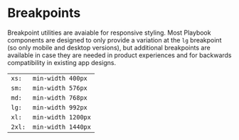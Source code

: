 
<Meta title="CSS Utilities/Breakpoints" />

# Breakpoints

Breakpoint utilities are avaiable for responsive styling. Most Playbook components are designed to only provide a variation at the `lg`
breakpoint (so only mobile and desktop versions), but additional breakpoints are available in case they are needed in product experiences
and for backwards compatibility in existing app designs.

|        |                    |
| ------ | ------------------ |
| `xs:`  | `min-width 400px`  |
| `sm:`  | `min-width 576px`  |
| `md:`  | `min-width 768px`  |
| `lg:`  | `min-width 992px`  |
| `xl:`  | `min-width 1200px` |
| `2xl:` | `min-width 1440px` |
